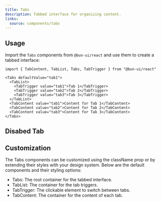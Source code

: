 ```yaml
---
title: Tabs
description: Tabbed interface for organizing content.
links:
  source: components/tabs
---
```


<ComponentPreview name="tabs-basic" />

## Usage

Import the `Tabs` components from `@bun-ui/react` and use them to create a tabbed interface:

```tsx
import { TabContent, TabList, Tabs, TabTrigger } from "@bun-ui/react"
```

```tsx
<Tabs defaultValue="tab1">
  <TabList>
    <TabTrigger value="tab1">Tab 1</TabTrigger>
    <TabTrigger value="tab2">Tab 2</TabTrigger>
    <TabTrigger value="tab3">Tab 3</TabTrigger>
  </TabList>
  <TabContent value="tab1">Content for Tab 1</TabContent>
  <TabContent value="tab2">Content for Tab 2</TabContent>
  <TabContent value="tab3">Content for Tab 3</TabContent>
</Tabs>
```

## Disabed Tab

<ComponentPreview name="tabs-disabled" />

## Customization

The Tabs components can be customized using the className prop or by extending their styles with your design system. Below are the default components and their styling options:

- Tabs: The root container for the tabbed interface.
- TabList: The container for the tab triggers.
- TabTrigger: The clickable element to switch between tabs.
- TabContent: The container for the content of each tab.

<ComponentPreview name="tabs-customized" />
